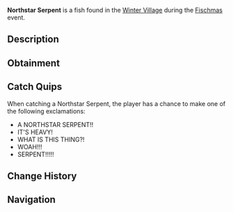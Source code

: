 {{FishInfobox
|image          = Northstar Serpent.png
|rarity         = Limited
|event          = Fischmas
|sea            = First Sea
|location       = [[Fischmas]]
|sublocation    = 
|sources        = Fishing Rod
|radar_location = 
|prog_speed     = -90
|xp             = 5000
|weather        = Foggy
|time           = 
|season         = 
|bait           = Holly Berry
|base_weight    = 20000
|base_value     = 20000
|weight_range   = 6000
|base_chance    = 0.02
|base_resil     = 10
}}
'''Northstar Serpent''' is a {{Rarity|Limited}} fish found in the [[Winter Village]] during the [[Fischmas]] event.

== Description ==
{{Description|The Northstar Serpent is an insanely large and menacing sea serpent species. They have a long and spiny body, with bioluminescent fins throught it. Near their heads, they have six large tentacle-like appendages, which are spun in a screw motion to move at incredible speeds. Attempting to catch the Northstar Serpent will almost always result in catastrophe, those who are capable of hooking and catching such a formidable beast are truly legendary anglers.|Bestiary Entry}}

== Obtainment ==
{{Fish Availability|
Fischmas/Winter Village
|top_rods      = 
Great Rod of Oscar\3726.28\12232.06;
Astralhook Rod\3445.39\12660.99;
Tempest Rod\3229.9\12479.12;
Fang of the Eclipse\3141.43\13643.62;
Challenger's Rod\3116.84\12660.57;
Destiny Rod\1872.83\6219.1;
Heaven's Rod\1934.73\6581.63;
Relic Rod\1595.96\6123.38;
Treasure Rod\2143.73\8168.87;
Rod Of The Depths\1711.1\6520.29;
Seraphic Rod\3098.87\11632.76;
Ethereal Prism Rod\2975.47\10734.37;
No-Life Rod\2519.37\9946.33;
Rod Of The Forgotten Fang\2423.71\9053.35;
Rod Of The Exalted One\1878.34\6799.53;
Depthseeker Rod\1797.19\7496.53;
Zeus Rod\1570.46\6342.58;
Avalanche Rod\1359.68\5690.7;
Volcanic Rod\1260.87\5092.25;
Steady Rod\452.04\2008.58
|recommended   = Challenger's Rod
}}

== Catch Quips ==
When catching a Northstar Serpent, the player has a chance to make one of the following exclamations:
* A NORTHSTAR SERPENT!!
* IT'S HEAVY!
* WHAT IS THIS THING?!
* WOAH!!!
* SERPENT!!!!!

== Change History ==
{{Change History|{{subst:Current Version}}}}

== Navigation ==
{{Fish Navbox|Fischmas}}